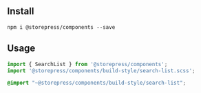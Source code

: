 
<Meta title="Components/Search List" />

## Install

```shell
npm i @storepress/components --save
```

## Usage

```jsx
import { SearchList } from '@storepress/components';
import '@storepress/components/build-style/search-list.scss';
```

```scss
@import "~@storepress/components/build-style/search-list";
```